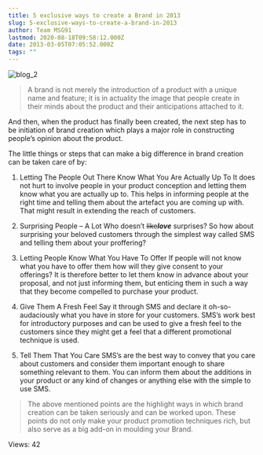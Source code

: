 ```yaml
---
title: 5 exclusive ways to create a Brand in 2013
slug: 5-exclusive-ways-to-create-a-brand-in-2013
author: Team MSG91
lastmod: 2020-08-18T09:58:12.000Z
date: 2013-03-05T07:05:52.000Z
tags: ""
---
```


![blog_2](https://images-msg91.s3.ap-south-1.amazonaws.com/content/images/wordpress/2013/03/blog_2.png)



> 
> A brand is not merely the introduction of a product with a unique name and feature; it is in actuality the image that people create in their minds about the product and their anticipations attached to it.
> 
> 
> 


And then, when the product has finally been created, the next step has to be initiation of brand creation which plays a major role in constructing people’s opinion about the product.


The little things or steps that can make a big difference in brand creation can be taken care of by:


1. Letting The People Out There Know What You Are Actually Up To
It does not hurt to involve people in your product conception and letting them know what you are actually up to. This helps in informing people at the right time and telling them about the artefact you are coming up with. That might result in extending the reach of customers.


2. Surprising People – A Lot
Who doesn’t ~~like~~***love*** surprises? So how about surprising your beloved customers through the simplest way called SMS and telling them about your proffering?


3. Letting People Know What You Have To Offer
If people will not know what you have to offer them how will they give consent to your offerings? It is therefore better to let them know in advance about your proposal, and not just informing them, but enticing them in such a way that they become compelled to purchase your product.


4. Give Them A Fresh Feel
Say it through SMS and declare it oh-so-audaciously what you have in store for your customers. SMS’s work best for introductory purposes and can be used to give a fresh feel to the customers since they might get a feel that a different promotional technique is used.


5. Tell Them That You Care
SMS’s are the best way to convey that you care about customers and consider them important enough to share something relevant to them. You can inform them about the additions in your product or any kind of changes or anything else with the simple to use SMS.



> The above mentioned points are the highlight ways in which brand creation can be taken seriously and can be worked upon. These points do not only make your product promotion techniques rich, but also serve as a big add-on in moulding your Brand.
> 
> 


 Views: 42


